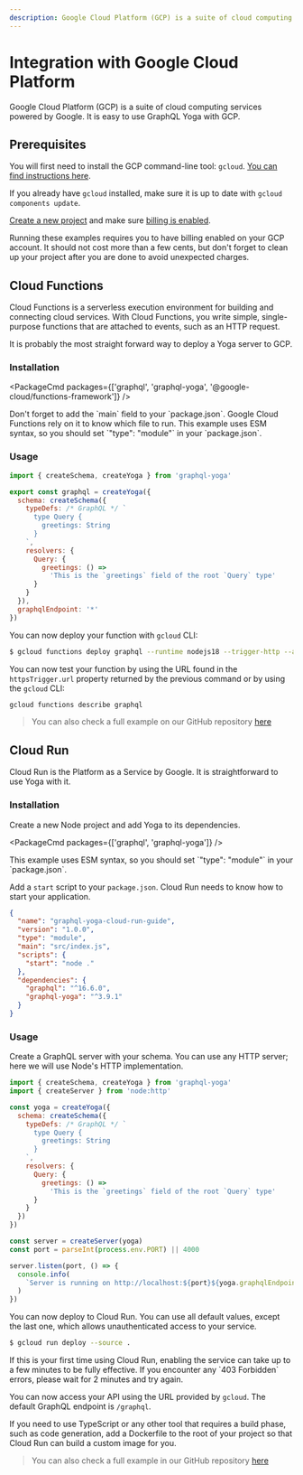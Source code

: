 ```yaml
---
description: Google Cloud Platform (GCP) is a suite of cloud computing services powered by Google. It is easy to use GraphQL Yoga with GCP.
---
```



# Integration with Google Cloud Platform

Google Cloud Platform (GCP) is a suite of cloud computing services powered by Google. It is easy to use GraphQL Yoga with GCP.

## Prerequisites

You will first need to install the GCP command-line tool: `gcloud`. [You can find instructions here](https://cloud.google.com/sdk/docs/install).

If you already have `gcloud` installed, make sure it is up to date with `gcloud components update`.

[Create a new project](https://cloud.google.com/resource-manager/docs/creating-managing-projects) and make sure [billing is enabled](https://cloud.google.com/billing/docs/how-to/verify-billing-enabled).

<Callout type="warning">
  Running these examples requires you to have billing enabled on your GCP
  account. It should not cost more than a few cents, but don't forget to clean
  up your project after you are done to avoid unexpected charges.
</Callout>

## Cloud Functions

Cloud Functions is a serverless execution environment for building and connecting cloud services. With Cloud Functions, you write simple, single-purpose functions that are attached to events, such as an HTTP request.

It is probably the most straight forward way to deploy a Yoga server to GCP.

### Installation

<PackageCmd
  packages={['graphql', 'graphql-yoga', '@google-cloud/functions-framework']}
/>

<Callout type="info">
  Don't forget to add the `main` field to your `package.json`. Google Cloud
  Functions rely on it to know which file to run.
</Callout>

<Callout type="info">
  This example uses ESM syntax, so you should set `"type": "module"` in your
  `package.json`.
</Callout>

### Usage

```js filename=index.js
import { createSchema, createYoga } from 'graphql-yoga'

export const graphql = createYoga({
  schema: createSchema({
    typeDefs: /* GraphQL */ `
      type Query {
        greetings: String
      }
    `,
    resolvers: {
      Query: {
        greetings: () =>
          'This is the `greetings` field of the root `Query` type'
      }
    }
  }),
  graphqlEndpoint: '*'
})
```

You can now deploy your function with `gcloud` CLI:

```bash
$ gcloud functions deploy graphql --runtime nodejs18 --trigger-http --allow-unauthenticated
```

You can now test your function by using the URL found in the `httpsTrigger.url` property returned by the previous command or by using the `gcloud` CLI:

```bash
gcloud functions describe graphql
```

> You can also check a full example on our GitHub repository [here](https://github.com/dotansimha/graphql-yoga/tree/v3/examples/gcp)

## Cloud Run

Cloud Run is the Platform as a Service by Google. It is straightforward to use Yoga with it.

### Installation

Create a new Node project and add Yoga to its dependencies.

<PackageCmd packages={['graphql', 'graphql-yoga']} />

<Callout type="info">
  This example uses ESM syntax, so you should set `"type": "module"` in your
  `package.json`.
</Callout>

Add a `start` script to your `package.json`. Cloud Run needs to know how to start your application.

```json
{
  "name": "graphql-yoga-cloud-run-guide",
  "version": "1.0.0",
  "type": "module",
  "main": "src/index.js",
  "scripts": {
    "start": "node ."
  },
  "dependencies": {
    "graphql": "^16.6.0",
    "graphql-yoga": "^3.9.1"
  }
}
```

### Usage

Create a GraphQL server with your schema. You can use any HTTP server; here we will use Node's HTTP implementation.

```js
import { createSchema, createYoga } from 'graphql-yoga'
import { createServer } from 'node:http'

const yoga = createYoga({
  schema: createSchema({
    typeDefs: /* GraphQL */ `
      type Query {
        greetings: String
      }
    `,
    resolvers: {
      Query: {
        greetings: () =>
          'This is the `greetings` field of the root `Query` type'
      }
    }
  })
})

const server = createServer(yoga)
const port = parseInt(process.env.PORT) || 4000

server.listen(port, () => {
  console.info(
    `Server is running on http://localhost:${port}${yoga.graphqlEndpoint}`
  )
})
```

You can now deploy to Cloud Run. You can use all default values, except the last one, which allows unauthenticated access to your service.

```bash
$ gcloud run deploy --source .
```

<Callout type="info">
  If this is your first time using Cloud Run, enabling the service can take up
  to a few minutes to be fully effective. If you encounter any `403 Forbidden`
  errors, please wait for 2 minutes and try again.
</Callout>

You can now access your API using the URL provided by `gcloud`. The default GraphQL endpoint is `/graphql`.

If you need to use TypeScript or any other tool that requires a build phase, such as code generation, add a Dockerfile to the root of your project so that Cloud Run can build a custom image for you.

> You can also check a full example in our GitHub repository [here](https://github.com/dotansimha/graphql-yoga/tree/v3/examples/gcp-cloud-run)
